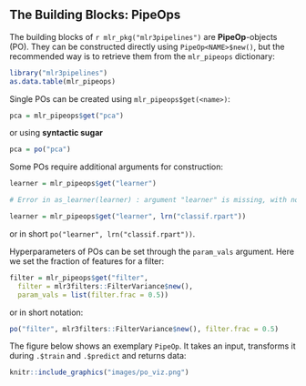 ## The Building Blocks: PipeOps {#pipe-pipeops}

The building blocks of `r mlr_pkg("mlr3pipelines")` are **PipeOp**-objects (PO).
They can be constructed directly using `PipeOp<NAME>$new()`, but the recommended way is to retrieve them from the `mlr_pipeops` dictionary:

```r
library("mlr3pipelines")
as.data.table(mlr_pipeops)
```

Single POs can be created using `mlr_pipeops$get(<name>)`:

```r
pca = mlr_pipeops$get("pca")
```

or using **syntactic sugar**

```r
pca = po("pca")
```

Some POs require additional arguments for construction:

```r
learner = mlr_pipeops$get("learner")

# Error in as_learner(learner) : argument "learner" is missing, with no default argument "learner" is missing, with no default
```

```r
learner = mlr_pipeops$get("learner", lrn("classif.rpart"))
```

or in short `po("learner", lrn("classif.rpart"))`.

Hyperparameters of POs can be set through the `param_vals` argument.
Here we set the fraction of features for a filter:

```r
filter = mlr_pipeops$get("filter",
  filter = mlr3filters::FilterVariance$new(),
  param_vals = list(filter.frac = 0.5))
```

or in short notation:

```r
po("filter", mlr3filters::FilterVariance$new(), filter.frac = 0.5)
```

The figure below shows an exemplary `PipeOp`.
It takes an input, transforms it during `.$train` and `.$predict` and returns data:

```r
knitr::include_graphics("images/po_viz.png")
```
